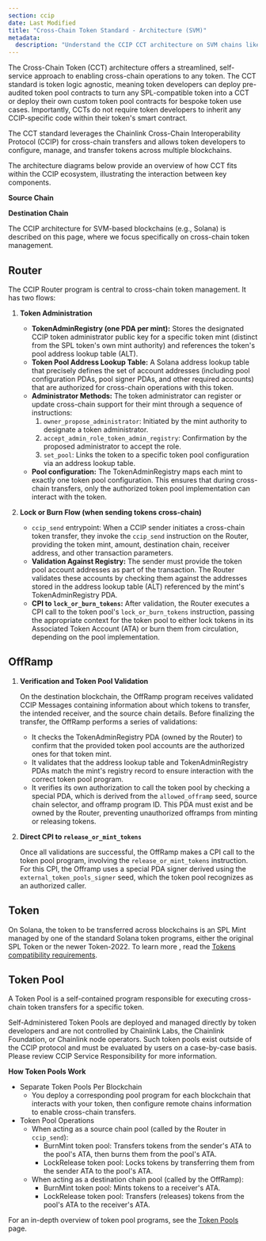 ```yaml
---
section: ccip
date: Last Modified
title: "Cross-Chain Token Standard - Architecture (SVM)"
metadata:
  description: "Understand the CCIP CCT architecture on SVM chains like Solana. Learn how Router, OffRamp, Token, and Token Pool programs interact for cross-chain transfers."
---
```



<CcipCommon callout="calloutCCTSVM" />

The Cross-Chain Token (CCT) architecture offers a streamlined, self-service approach to enabling cross-chain operations to any token. The CCT standard is token logic agnostic, meaning token developers can deploy pre-audited token pool contracts to turn any SPL-compatible token into a CCT or deploy their own custom token pool contracts for bespoke token use cases. Importantly, CCTs do not require token developers to inherit any CCIP-specific code within their token's smart contract.

The CCT standard leverages the Chainlink Cross-Chain Interoperability Protocol (CCIP) for cross-chain transfers and allows token developers to configure, manage, and transfer tokens across multiple blockchains.

The architecture diagrams below provide an overview of how CCT fits within the CCIP ecosystem, illustrating the interaction between key components.

**Source Chain**

<ClickToZoom
  src="/images/ccip/concepts/architecture/ccip-svm-source-chain.jpg"
  alt="Cross-Chain Token Standard - Architecture (SVM) - Source Chain"
/>

**Destination Chain**

<ClickToZoom
  src="/images/ccip/concepts/architecture/ccip-svm-destination-chain.jpg"
  alt="Cross-Chain Token Standard - Architecture (SVM) - Destination Chain"
/>

The CCIP architecture for SVM-based blockchains (e.g., Solana) is described on this page, where we focus specifically on cross-chain token management.

## Router

The CCIP Router program is central to cross-chain token management. It has two flows:

1. **Token Administration**

   - **TokenAdminRegistry (one PDA per mint):** Stores the designated CCIP token administrator public key for a specific token mint (distinct from the SPL token's own mint authority) and references the token's pool address lookup table (ALT).
   - **Token Pool Address Lookup Table:** A Solana address lookup table that precisely defines the set of account addresses (including pool configuration PDAs, pool signer PDAs, and other required accounts) that are authorized for cross-chain operations with this token.
   - **Administrator Methods:** The token administrator can register or update cross-chain support for their mint through a sequence of instructions:
     1. `owner_propose_administrator`: Initiated by the mint authority to designate a token administrator.
     1. `accept_admin_role_token_admin_registry`: Confirmation by the proposed administrator to accept the role.
     1. `set_pool`: Links the token to a specific token pool configuration via an address lookup table.
   - **Pool configuration:** The TokenAdminRegistry maps each mint to exactly one token pool configuration. This ensures that during cross-chain transfers, only the authorized token pool implementation can interact with the token.

1. **Lock or Burn Flow (when sending tokens cross-chain)**

   - `ccip_send` entrypoint: When a CCIP sender initiates a cross-chain token transfer, they invoke the `ccip_send` instruction on the Router, providing the token mint, amount, destination chain, receiver address, and other transaction parameters.
   - **Validation Against Registry:** The sender must provide the token pool account addresses as part of the transaction. The Router validates these accounts by checking them against the addresses stored in the address lookup table (ALT) referenced by the mint's TokenAdminRegistry PDA.
   - **CPI to `lock_or_burn_tokens`:** After validation, the Router executes a CPI call to the token pool's `lock_or_burn_tokens` instruction, passing the appropriate context for the token pool to either lock tokens in its Associated Token Account (ATA) or burn them from circulation, depending on the pool implementation.

## OffRamp

1. **Verification and Token Pool Validation**

   On the destination blockchain, the OffRamp program receives validated CCIP Messages containing information about which tokens to transfer, the intended receiver, and the source chain details. Before finalizing the transfer, the OffRamp performs a series of validations:

   - It checks the TokenAdminRegistry PDA (owned by the Router) to confirm that the provided token pool accounts are the authorized ones for that token mint.
   - It validates that the address lookup table and TokenAdminRegistry PDAs match the mint's registry record to ensure interaction with the correct token pool program.
   - It verifies its own authorization to call the token pool by checking a special PDA, which is derived from the `allowed_offramp` seed, source chain selector, and offramp program ID. This PDA must exist and be owned by the Router, preventing unauthorized offramps from minting or releasing tokens.

1. **Direct CPI to `release_or_mint_tokens`**

   Once all validations are successful, the OffRamp makes a CPI call to the token pool program, involving the `release_or_mint_tokens` instruction.
   For this CPI, the Offramp uses a special PDA signer derived using the `external_token_pools_signer` seed, which the token pool recognizes as an authorized caller.

## Token

On Solana, the token to be transferred across blockchains is an SPL Mint managed by one of the standard Solana token programs, either the original SPL Token or the newer Token-2022.
To learn more , read the [Tokens compatibility requirements](/ccip/concepts/cross-chain-token/svm/tokens#compatibility).

## Token Pool

A Token Pool is a self-contained program responsible for executing cross-chain token transfers for a specific token.

<Aside type="caution" title="Token Pool Ownership">
  Self-Administered Token Pools are deployed and managed directly by token developers and are not controlled by
  Chainlink Labs, the Chainlink Foundation, or Chainlink node operators. Such token pools exist outside of the CCIP
  protocol and must be evaluated by users on a case-by-case basis. Please review CCIP Service Responsibility for more
  information.
</Aside>

**How Token Pools Work**

- Separate Token Pools Per Blockchain
  - You deploy a corresponding pool program for each blockchain that interacts with your token, then configure remote chains information to enable cross-chain transfers.
- Token Pool Operations
  - When acting as a source chain pool (called by the Router in `ccip_send`):
    - BurnMint token pool: Transfers tokens from the sender's ATA to the pool's ATA, then burns them from the pool's ATA.
    - LockRelease token pool: Locks tokens by transferring them from the sender ATA to the pool's ATA.
  - When acting as a destination chain pool (called by the OffRamp):
    - BurnMint token pool: Mints tokens to a receiver's ATA.
    - LockRelease token pool: Transfers (releases) tokens from the pool's ATA to the receiver's ATA.

For an in-depth overview of token pool programs, see the [Token Pools](/ccip/concepts/cross-chain-token/svm/token-pools) page.
